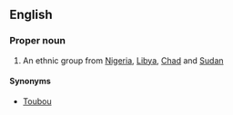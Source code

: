 ==English==

===Proper noun===
{{en-proper noun}}

# An ethnic group from [[Nigeria]], [[Libya]], [[Chad]] and [[Sudan]]

====Synonyms====
* [[Toubou]]